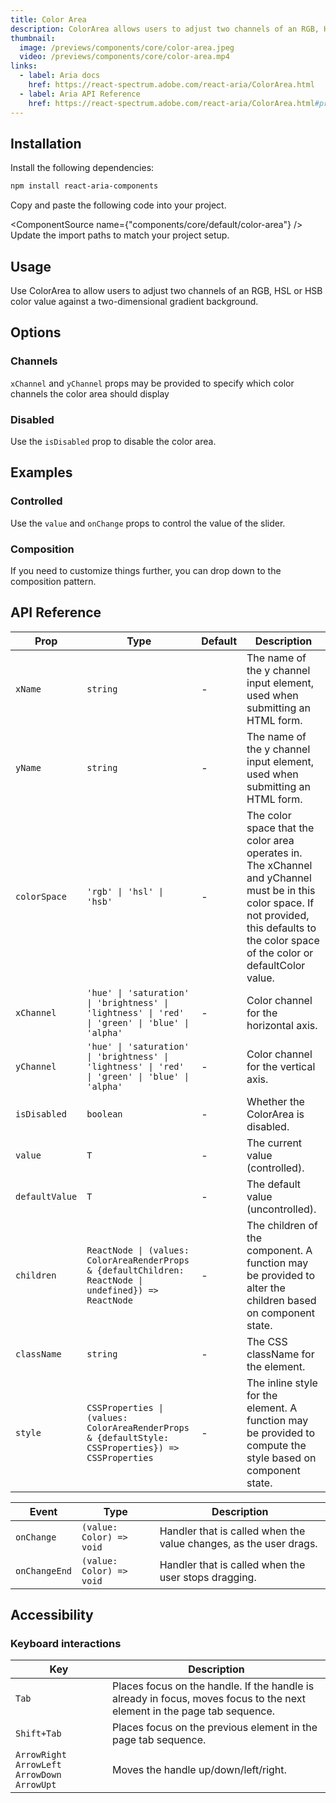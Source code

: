 ---
title: Color Area
description: ColorArea allows users to adjust two channels of an RGB, HSL or HSB color value against a two-dimensional gradient background.
thumbnail:
  image: /previews/components/core/color-area.jpeg
  video: /previews/components/core/color-area.mp4
links:
  - label: Aria docs
    href: https://react-spectrum.adobe.com/react-aria/ColorArea.html
  - label: Aria API Reference
    href: https://react-spectrum.adobe.com/react-aria/ColorArea.html#props
---

<ComponentPreview name="demos/components/core/color-area/default" />

## Installation

<Steps>
  <Step>Install the following dependencies:</Step>

```bash
npm install react-aria-components
```

<Step>Copy and paste the following code into your project.</Step>

  <ComponentSource name={"components/core/default/color-area"} />
  <Step>Update the import paths to match your project setup.</Step>
</Steps>

## Usage

Use ColorArea to allow users to adjust two channels of an RGB, HSL or HSB color value against a two-dimensional gradient background.

## Options

### Channels

`xChannel` and `yChannel` props may be provided to specify which color channels the color area should display

<ComponentPreview name="demos/components/core/color-area/channels" />

### Disabled

Use the `isDisabled` prop to disable the color area.

<ComponentPreview name="demos/components/core/color-area/disabled" />

## Examples

### Controlled

Use the `value` and `onChange` props to control the value of the slider.

<ComponentPreview name="demos/components/core/color-area/controlled" />

### Composition

If you need to customize things further, you can drop down to the composition pattern.

<ComponentPreview name="demos/components/core/color-area/composition" />

## API Reference

| Prop           | Type                                                                                                   | Default | Description                                                                                                                                                                                   |
| -------------- | ------------------------------------------------------------------------------------------------------ | ------- | --------------------------------------------------------------------------------------------------------------------------------------------------------------------------------------------- |
| `xName`        | `string`                                                                                               | -       | The name of the y channel input element, used when submitting an HTML form.                                                                                                                   |
| `yName`        | `string`                                                                                               | -       | The name of the y channel input element, used when submitting an HTML form.                                                                                                                   |
| `colorSpace`   | `'rgb' \| 'hsl' \| 'hsb'`                                                                              | -       | The color space that the color area operates in. The xChannel and yChannel must be in this color space. If not provided, this defaults to the color space of the color or defaultColor value. |
| `xChannel`     | `'hue' \| 'saturation' \| 'brightness' \| 'lightness' \| 'red' \| 'green' \| 'blue' \| 'alpha'`        | -       | Color channel for the horizontal axis.                                                                                                                                                        |
| `yChannel`     | `'hue' \| 'saturation' \| 'brightness' \| 'lightness' \| 'red' \| 'green' \| 'blue' \| 'alpha'`        | -       | Color channel for the vertical axis.                                                                                                                                                          |
| `isDisabled`   | `boolean`                                                                                              | -       | Whether the ColorArea is disabled.                                                                                                                                                            |
| `value`        | `T`                                                                                                    | -       | The current value (controlled).                                                                                                                                                               |
| `defaultValue` | `T`                                                                                                    | -       | The default value (uncontrolled).                                                                                                                                                             |
| `children`     | `ReactNode \| (values: ColorAreaRenderProps & {defaultChildren: ReactNode \| undefined}) => ReactNode` | -       | The children of the component. A function may be provided to alter the children based on component state.                                                                                     |
| `className`    | `string`                                                                                               | -       | The CSS className for the element.                                                                                                                                                            |
| `style`        | `CSSProperties \| (values: ColorAreaRenderProps & {defaultStyle: CSSProperties}) => CSSProperties`     | -       | The inline style for the element. A function may be provided to compute the style based on component state.                                                                                   |

| Event         | Type                     | Description                                                       |
| ------------- | ------------------------ | ----------------------------------------------------------------- |
| `onChange`    | `(value: Color) => void` | Handler that is called when the value changes, as the user drags. |
| `onChangeEnd` | `(value: Color) => void` | Handler that is called when the user stops dragging.              |

## Accessibility

### Keyboard interactions

| Key                                             | Description                                                                                                              |
| ----------------------------------------------- | ------------------------------------------------------------------------------------------------------------------------ |
| `Tab`                                           | Places focus on the handle. If the handle is already in focus, moves focus to the next element in the page tab sequence. |
| `Shift+Tab`                                     | Places focus on the previous element in the page tab sequence.                                                           |
| `ArrowRight` `ArrowLeft` `ArrowDown` `ArrowUpt` | Moves the handle up/down/left/right.                                                                                     |
